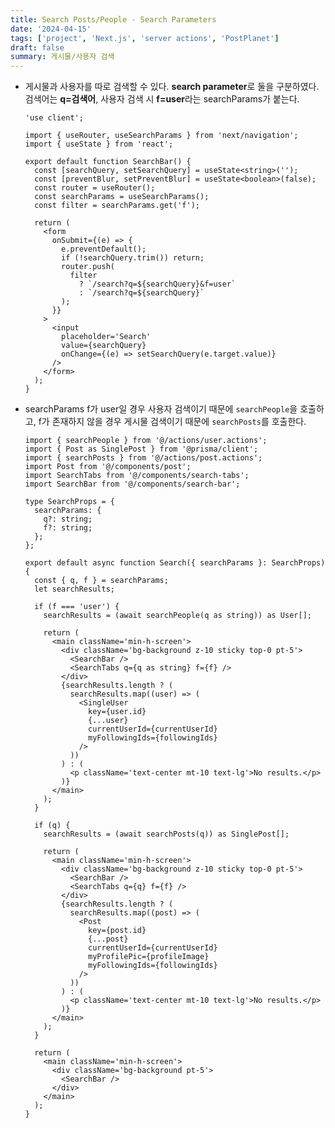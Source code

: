 ```yaml
---
title: Search Posts/People - Search Parameters
date: '2024-04-15'
tags: ['project', 'Next.js', 'server actions', 'PostPlanet']
draft: false
summary: 게시물/사용자 검색
---
```


- 게시물과 사용자를 따로 검색할 수 있다. **search parameter**로 둘을 구분하였다. 검색어는 **q=검색어**, 사용자 검색 시 **f=user**라는 searchParams가 붙는다.

    ```tsx:components/search-bar.tsx
    'use client';

    import { useRouter, useSearchParams } from 'next/navigation';
    import { useState } from 'react';

    export default function SearchBar() {
      const [searchQuery, setSearchQuery] = useState<string>('');
      const [preventBlur, setPreventBlur] = useState<boolean>(false);
      const router = useRouter();
      const searchParams = useSearchParams();
      const filter = searchParams.get('f');

      return (
        <form
          onSubmit={(e) => {
            e.preventDefault();
            if (!searchQuery.trim()) return;
            router.push(
              filter
                ? `/search?q=${searchQuery}&f=user`
                : `/search?q=${searchQuery}`
            );
          }}
        >
          <input
            placeholder='Search'
            value={searchQuery}
            onChange={(e) => setSearchQuery(e.target.value)}
          />
        </form>
      );
    }
    ```

- searchParams f가 user일 경우 사용자 검색이기 때문에 `searchPeople`을 호출하고, f가 존재하지 않을 경우 게시물 검색이기 때문에 `searchPosts`를 호출한다.

    ```tsx:app/(root)/search/page.tsx
    import { searchPeople } from '@/actions/user.actions';
    import { Post as SinglePost } from '@prisma/client';
    import { searchPosts } from '@/actions/post.actions';
    import Post from '@/components/post';
    import SearchTabs from '@/components/search-tabs';
    import SearchBar from '@/components/search-bar';

    type SearchProps = {
      searchParams: {
        q?: string;
        f?: string;
      };
    };

    export default async function Search({ searchParams }: SearchProps) {
      const { q, f } = searchParams;
      let searchResults;

      if (f === 'user') {
        searchResults = (await searchPeople(q as string)) as User[];

        return (
          <main className='min-h-screen'>
            <div className='bg-background z-10 sticky top-0 pt-5'>
              <SearchBar />
              <SearchTabs q={q as string} f={f} />
            </div>
            {searchResults.length ? (
              searchResults.map((user) => (
                <SingleUser
                  key={user.id}
                  {...user}
                  currentUserId={currentUserId}
                  myFollowingIds={followingIds}
                />
              ))
            ) : (
              <p className='text-center mt-10 text-lg'>No results.</p>
            )}
          </main>
        );
      }

      if (q) {
        searchResults = (await searchPosts(q)) as SinglePost[];

        return (
          <main className='min-h-screen'>
            <div className='bg-background z-10 sticky top-0 pt-5'>
              <SearchBar />
              <SearchTabs q={q} f={f} />
            </div>
            {searchResults.length ? (
              searchResults.map((post) => (
                <Post
                  key={post.id}
                  {...post}
                  currentUserId={currentUserId}
                  myProfilePic={profileImage}
                  myFollowingIds={followingIds}
                />
              ))
            ) : (
              <p className='text-center mt-10 text-lg'>No results.</p>
            )}
          </main>
        );
      }

      return (
        <main className='min-h-screen'>
          <div className='bg-background pt-5'>
            <SearchBar />
          </div>
        </main>
      );
    }